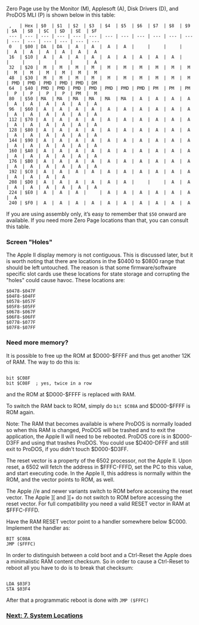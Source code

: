 Zero Page use by the Monitor (M), Applesoft (A), Disk Drivers (D), and ProDOS MLI (P) is shown below in this table:

<pre> ,   | Hex | $0  | $1  | $2  | $3  | $4  | $5  | $6  | $7  | $8  | $9  | $A  | $B  | $C  | $D  | $E  | $F  
 --- | --- | --- | --- | --- | --- | --- | --- | --- | --- | --- | --- | --- | --- | --- | --- | --- | ---  
 0   | $00 | DA  | DA  |  A  |  A  |  A  |  A  |     |     |     |     |  A  |  A  |  A  |  A  |  A  |  A  
 16  | $10 |  A  |  A  |  A  |  A  |  A  |  A  |  A  |  A  |  A  |     |     |     |     |     |     |  A  
 32  | $20 |  M  |  M  |  M  |  M  |  M  |  M  |  M  |  M  |  M  |  M  |  M  |  M  |  M  |  M  |  M  |  M  
 48  | $30 |  M  |  M  |  M  |  M  |  M  |  M  |  M  |  M  |  M  |  M  | PMD | PMD | PMD | PMD | PMD | DM  
 64  | $40 | PMD | PMD | PMD | PMD | PMD | PMD | PMD | PM  | PM  | PM  |  P  |  P  |  P  |  P  | PM  |  M  
 80  | $50 | MA  | MA  | MA  | MA  | MA  | MA  |  A  |  A  |  A  |  A  |  A  |  A  |  A  |  A  |  A  |  A  
 96  | $60 |  A  |  A  |  A  |  A  |  A  |  A  |  A  |  A  |  A  |  A  |  A  |  A  |  A  |  A  |  A  |  A  
 112 | $70 |  A  |  A  |  A  |  A  |  A  |  A  |  A  |  A  |  A  |  A  |  A  |  A  |  A  |  A  |  A  |  A  
 128 | $80 |  A  |  A  |  A  |  A  |  A  |  A  |  A  |  A  |  A  |  A  |  A  |  A  |  A  |  A  |  A  |  A  
 144 | $90 |  A  |  A  |  A  |  A  |  A  |  A  |  A  |  A  |  A  |  A  |  A  |  A  |  A  |  A  |  A  |  A  
 160 | $A0 |  A  |  A  |  A  |  A  |  A  |  A  |  A  |  A  |  A  |  A  |  A  |  A  |  A  |  A  |  A  |  A  
 176 | $B0 |  A  |  A  |  A  |  A  |  A  |  A  |  A  |  A  |  A  |  A  |  A  |  A  |  A  |  A  |  A  |  A  
 192 | $C0 |  A  |  A  |  A  |  A  |  A  |  A  |  A  |  A  |  A  |  A  |  A  |  A  |  A  |  A    
 208 | $D0 |  A  |  A  |  A  |  A  |  A  |  A  |     |     |  A  |  A  |  A  |  A  |  A  |  A  |  A  |  A  
 224 | $E0 |  A  |  A  |  A  |     |  A  |  A  |  A  |  A  |  A  |  A  |  A    
 240 | $F0 |  A  |  A  |  A  |  A  |  A  |  A  |  A  |  A  |  A  |  A    </pre>
If you are using assembly only, it’s easy to remember that <code>$50</code> onward are available. If you need more Zero Page locations than that, you can consult this table.

=== Screen "Holes" ===
The Apple II display memory is not contiguous.  This is discussed later, but it is worth noting that there are locations in the $0400 to $0800 range that should be left untouched.  The reason is that some firmware/software specific slot cards use these locations for state storage and corrupting the "holes" could cause havoc.  These locations are: 
<pre>
$0478-$047F  
$04F8-$04FF  
$0578-$057F  
$05F8-$05FF  
$0678-$067F  
$06F8-$06FF  
$0778-$077F  
$07F8-$07FF  
</pre>

=== Need more memory? ===
It is possible to free up the ROM at $D000-$FFFF and thus get another 12K of RAM.  The way to do this is: 
<pre> 
bit $C08F  
bit $C08F  ; yes, twice in a row  
</pre>
and the ROM at $D000-$FFFF is replaced with RAM.

To switch the RAM back to ROM, simply do <code>bit $C08A</code> and $D000-$FFFF is ROM again.  

Note: The RAM that becomes available is where ProDOS is normally loaded so when this RAM is changed, ProDOS will be trashed and to exit the application, the Apple II will need to be rebooted. ProDOS core is in $D000-D3FF and using that trashes ProDOS.  You could use $D400-DFFF and still exit to ProDOS, if you didn't touch $D000-$D3FF.  

The reset vector is a property of the 6502 processor, not the Apple II. Upon reset, a 6502 will fetch the address in $FFFC-FFFD, set the PC to this value, and start executing code. In the Apple II, this address is normally within the ROM, and the vector points to ROM, as well.  

The Apple //e and newer variants switch to ROM before accessing the reset vector.   
The Apple ][ and ][+ do not switch to ROM before accessing the reset vector. For full compatibility you need a valid RESET vector in RAM at $FFFC-FFFD. 

Have the RAM RESET vector point to a handler somewhere below $C000. Implement the handler as: 
<pre>
BIT $C08A
JMP ($FFFC)
</pre> 

In order to distinguish between a cold boot and a Ctrl-Reset the Apple does a minimalistic RAM content checksum. So in order to cause a Ctrl-Reset to reboot all you have to do is to break that checksum:
<pre> 
LDA $03F3 
STA $03F4 
</pre> 

After that a programmatic reboot is done with <code> JMP ($FFFC) </code>

=== [https://github.com/cc65/wiki/wiki/Apple-II-7.-System-Locations Next: 7. System Locations] ===
